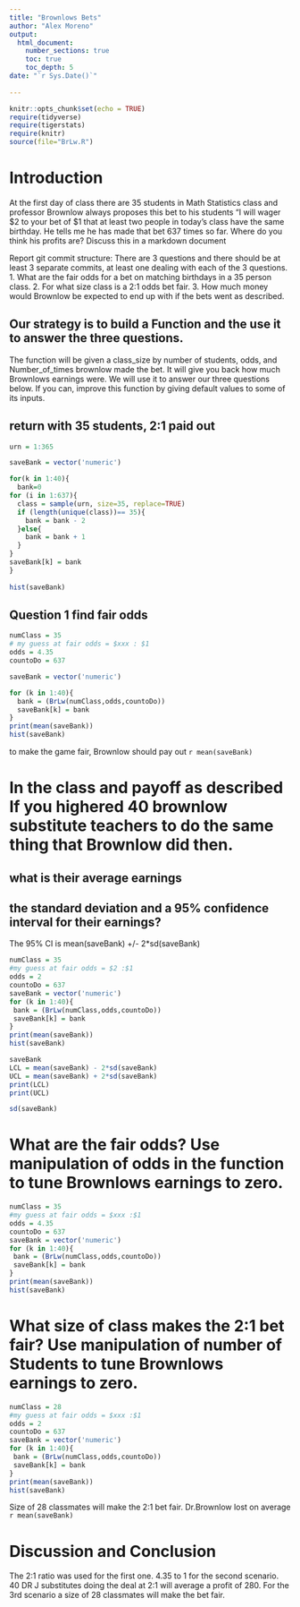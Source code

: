 ```yaml
---
title: "Brownlows Bets"
author: "Alex Moreno"
output: 
  html_document:
    number_sections: true
    toc: true
    toc_depth: 5
date: "`r Sys.Date()`"    
    
---
```

```r
knitr::opts_chunk$set(echo = TRUE)
require(tidyverse)
require(tigerstats)
require(knitr)
source(file="BrLw.R")
```


<!-- We recommend you use git branches -- create a separate branch for each major section i.e. Introduction, Methods, Results, Inferential Results, and Discussion and Conclusions - leave the YAML block untouched until the final merge where you put in your own name !-->

# Introduction

<!--In this section you explain what you are trying to show.  Where did the data come from?  What is the research or other question you are trying to answer?!-->

 At the first day of class there are 35 students in Math Statistics class and professor Brownlow always proposes this bet to his students "I will wager $2 to your bet of $1 that at least two people in today's class have  the same birthday.  He tells me he has made that bet 637 times so far. Where do you think his profits are? Discuss this in a markdown document
 
Report git commit structure:
There are 3 questions and there should be at least 3 separate commits, at least one dealing with each of the 3 questions.
1. What are the fair odds for a bet on matching birthdays in a 35 person class.
2. For what size class is a 2:1 odds bet fair.
3. How much money would Brownlow be expected to end up with if the bets went as described.

## Our strategy is to build a Function and the use it to answer the three questions. 

The function will be given a class_size by number of students, odds, and Number_of_times brownlow made the bet.  It will give you back how much Brownlows earnings were. We will use it to answer our three questions below. If you can, improve this function by giving default values to some of its inputs. 

##  return with 35 students, 2:1 paid out

```r
urn = 1:365

saveBank = vector('numeric')

for(k in 1:40){
  bank=0
for (i in 1:637){
  class = sample(urn, size=35, replace=TRUE)
  if (length(unique(class))== 35){
    bank = bank - 2
  }else{
    bank = bank + 1
  }
}
saveBank[k] = bank
}
  
hist(saveBank)
```

## Question 1  find fair odds

```r
numClass = 35
# my guess at fair odds = $xxx : $1
odds = 4.35
countoDo = 637

saveBank = vector('numeric')

for (k in 1:40){
  bank = (BrLw(numClass,odds,countoDo))
  saveBank[k] = bank
}
print(mean(saveBank))
hist(saveBank)
```

to make the game fair, Brownlow should pay out `r mean(saveBank)`



# In the class and payoff as described  If you highered 40 brownlow substitute teachers to do the same thing that Brownlow did then.
## what is their average earnings
## the standard deviation and a 95% confidence interval for their earnings?
  
<!--Explain and display your method of coming up with a 95% confidence interval of  professor Brownlows winnings (or losings)-->

The 95% CI is mean(saveBank) +/- 2*sd(saveBank)

```r
numClass = 35
#my guess at fair odds = $2 :$1
odds = 2
countoDo = 637
saveBank = vector('numeric')
for (k in 1:40){
 bank = (BrLw(numClass,odds,countoDo))
 saveBank[k] = bank
}
print(mean(saveBank))
hist(saveBank)
```
```r
saveBank
LCL = mean(saveBank) - 2*sd(saveBank)
UCL = mean(saveBank) + 2*sd(saveBank)
print(LCL)
print(UCL)
```
```r
sd(saveBank)
```

# What are the fair odds? Use manipulation of odds in the function to tune Brownlows earnings to zero. 


<!--Decide on your methods:  In this section explain the approach you will take to attack the issue --- how will you decide on a likely estimate of professor Brownlow's earnings or losses after 637 bets. Also explain how you construct a 95% confidence interval about your estimate of his winnings !-->

```r
numClass = 35
#my guess at fair odds = $xxx :$1
odds = 4.35
countoDo = 637
saveBank = vector('numeric')
for (k in 1:40){
 bank = (BrLw(numClass,odds,countoDo))
 saveBank[k] = bank
}
print(mean(saveBank))
hist(saveBank)
```



# What size of class makes the 2:1 bet fair?  Use manipulation of number of Students to tune Brownlows earnings to zero.

<!--Explain and display the results of your method of coming up with the estimate of professor Brownlows betting profits!-->



```r
numClass = 28
#my guess at fair odds = $xxx :$1
odds = 2
countoDo = 637
saveBank = vector('numeric')
for (k in 1:40){
 bank = (BrLw(numClass,odds,countoDo))
 saveBank[k] = bank
}
print(mean(saveBank))
hist(saveBank)
```


Size of 28 classmates will make the 2:1 bet fair. Dr.Brownlow lost on average `r mean(saveBank)`



# Discussion and Conclusion

<!--Discussion and conclusion here.  If professor Brownlow is consistantly making or losing money how could he change his payout so that his profits center on zero?  Also discuss what size his class should be in order to have his current scheme balance at zero profit.!-->

The 2:1 ratio was used for the first one. 4.35 to 1 for the second scenario. 40 DR J substitutes doing the deal at 2:1 will average a profit of 280. For the 3rd scenario a size of 28 classmates will make the bet fair. 